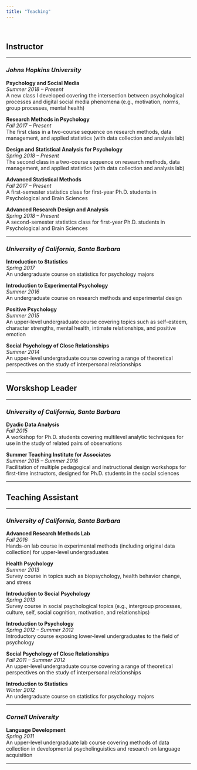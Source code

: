 ---
title: "Teaching"
---

<br>

## **Instructor**

---

### *Johns Hopkins University*

**Psychology and Social Media** <br> *Summer 2018 -- Present* <br>
A new class I developed covering the intersection between psychological processes and digital social media phenomena (e.g., motivation, norms, group processes, mental health) 

**Research Methods in Psychology** <br> *Fall 2017 -- Present* <br>
The first class in a two-course sequence on research methods, data management, and applied statistics (with data collection and analysis lab)

**Design and Statistical Analysis for Psychology** <br> *Spring 2018 -- Present* <br>
The second class in a two-course sequence on research methods, data management, and applied statistics (with data collection and analysis lab)

**Advanced Statistical Methods** <br> *Fall 2017 -- Present* <br>
A first-semester statistics class for first-year Ph.D. students in Psychological and Brain Sciences

**Advanced Research Design and Analysis** <br> *Spring 2018 -- Present* <br>
A second-semester statistics class for first-year Ph.D. students in Psychological and Brain Sciences

---

### *University of California, Santa Barbara*

**Introduction to Statistics** <br> *Spring 2017* <br>
An undergraduate course on statistics for psychology majors

**Introduction to Experimental Psychology** <br> *Summer 2016* <br>
An undergraduate course on research methods and experimental design

**Positive Psychology** <br> *Summer 2015* <br>
An upper-level undergraduate course covering topics such as self-esteem, character strengths, mental health, intimate relationships, and positive emotion

**Social Psychology of Close Relationships** <br> *Summer 2014* <br>
An upper-level undergraduate course covering a range of theoretical perspectives on the study of interpersonal relationships

---

## **Worskshop Leader**

---

### *University of California, Santa Barbara*

**Dyadic Data Analysis** <br> *Fall 2015* <br>
A workshop for Ph.D. students covering multilevel analytic techniques for use in the study of related pairs of observations

**Summer Teaching Institute for Associates** <br> *Summer 2015 -- Summer 2016* <br>
Facilitation of multiple pedagogical and instructional design workshops for first-time instructors, designed for Ph.D. students in the social sciences

---

## **Teaching Assistant**

---

### *University of California, Santa Barbara*

**Advanced Research Methods Lab** <br> *Fall 2016* <br>
Hands-on lab course in experimental methods (including original data collection) for upper-level undergraduates

**Health Psychology** <br> *Summer 2013* <br>
Survey course in topics such as biopsychology, health behavior change, and stress

**Introduction to Social Psychology** <br> *Spring 2013* <br>
Survey course in social psychological topics (e.g., intergroup processes, culture, self, social cognition, motivation, and relationships)

**Introduction to Psychology** <br> *Spring 2012 -- Summer 2012* <br>
Introductory course exposing lower-level undergraduates to the field of psychology

**Social Psychology of Close Relationships** <br> *Fall 2011 -- Summer 2012* <br>
An upper-level undergraduate course covering a range of theoretical perspectives on the study of interpersonal relationships

**Introduction to Statistics** <br> *Winter 2012* <br>
An undergraduate course on statistics for psychology majors

---

### *Cornell University*

**Language Development** <br> *Spring 2011* <br>
An upper-level undergraduate lab course covering methods of data collection in developmental psycholinguistics and research on language acquisition

---

